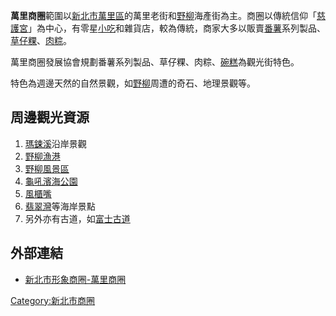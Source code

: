 '''萬里商圈'''範圍以[[新北市|新北市]][[萬里區|萬里區]]的萬里老街和[[野柳|野柳]]海產街為主。商圈以傳統信仰「[[慈護宮|慈護宮]]」為中心，有零星[[台灣小吃|小吃]]和雜貨店，較為傳統，商家大多以販賣[[番薯|番薯]]系列製品、[[草仔粿|草仔粿]]、[[肉粽|肉粽]]。

萬里商圈發展協會規劃番薯系列製品、草仔粿、肉粽、[[碗糕|碗糕]]為觀光街特色。

特色為週邊天然的自然景觀，如[[野柳|野柳]]周遭的奇石、地理景觀等。

==周邊觀光資源==
#[[瑪鋉溪|瑪鋉溪]]沿岸景觀
#[[野柳漁港|野柳漁港]]
#[[野柳風景區|野柳風景區]]
#[[龜吼濱海公園|龜吼濱海公園]]
#[[風櫃嘴|風櫃嘴]]
#[[翡翠灣|翡翠灣]]等海岸景點
#另外亦有古道，如[[富士古道|富士古道]]

==外部連結==
*[https://web.archive.org/web/20110713035452/http://www.shoppingareas.ntpc.gov.tw/_file/1454/SG/40995/D10000001454000019.html 新北市形象商圈-萬里商圈]

{{台灣小作品}}
{{新北市商圈}}

[[Category:新北市商圈|Category:新北市商圈]]